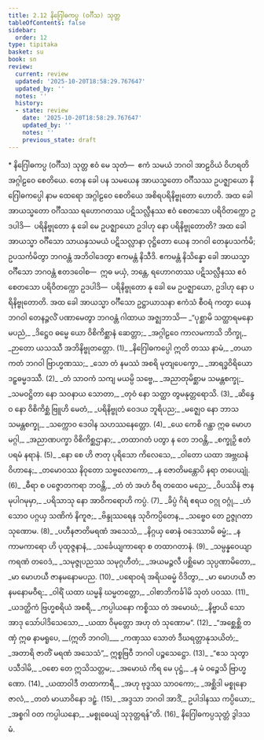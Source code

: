 ```yaml
---
title: 2.12 နိဂြေါဓကပ္ပ (ဝင်္ဂီသ) သုတ္တ
tableOfContents: false
sidebar:
  order: 12
type: tipitaka
basket: su
book: sn
review:
  current: review
  updated: '2025-10-20T18:58:29.767647'
  updated_by: ''
  notes: ''
  history:
  - state: review
    date: '2025-10-20T18:58:29.767647'
    updated_by: ''
    notes: ''
    previous_state: draft
---
```



<DynamicBreadcrumb />


<ReviewStatus review={frontmatter.review} showDetails={true} />

<HypothesisAnnotation frontmatter={frontmatter} />

<Paragraph type="center" book="sn">
* နိဂြေါဓကပ္ပ (ဝင်္ဂီသ) သုတ္တ
</Paragraph>

<Paragraph number="401" book="sn">
ဧဝံ မေ သုတံ—  ဧကံ သမယံ ဘဂဝါ အာဠဝိယံ ဝိဟရတိ အဂ္ဂါဠဝေ စေတိယေ. တေန ခေါ ပန သမယေန အာယသ္မတော ဝင်္ဂီသဿ ဥပဇ္ဈာယော နိဂြေါဓကပ္ပေါ နာမ ထေရော အဂ္ဂါဠဝေ စေတိယေ အစိရပရိနိဗ္ဗုတော ဟောတိ. အထ ခေါ အာယသ္မတော ဝင်္ဂီသဿ ရဟောဂတဿ ပဋိသလ္လီနဿ ဧဝံ စေတသော ပရိဝိတက္ကော ဥဒပါဒိ—  ပရိနိဗ္ဗုတော နု ခေါ မေ ဥပဇ္ဈာယော ဥဒါဟု နော ပရိနိဗ္ဗုတောတိ? အထ ခေါ အာယသ္မာ ဝင်္ဂီသော သာယနှသမယံ ပဋိသလ္လာနာ ဝုဋ္ဌိတော ယေန ဘဂဝါ တေနုပသင်္ကမိ; ဥပသင်္ကမိတွာ ဘဂဝန္တံ အဘိဝါဒေတွာ ဧကမန္တံ နိသီဒိ. ဧကမန္တံ နိသိန္နော ခေါ အာယသ္မာ ဝင်္ဂီသော ဘဂဝန္တံ ဧတဒဝေါစ—  ဣဓ မယှံ, ဘန္တေ, ရဟောဂတဿ ပဋိသလ္လီနဿ ဧဝံ စေတသော ပရိဝိတက္ကော ဥဒပါဒိ—  ပရိနိဗ္ဗုတော နု ခေါ မေ ဥပဇ္ဈာယော, ဥဒါဟု နော ပရိနိဗ္ဗုတောတိ. အထ ခေါ အာယသ္မာ ဝင်္ဂီသော ဥဋ္ဌာယာသနာ ဧကံသံ စီဝရံ ကတွာ ယေန ဘဂဝါ တေနဉ္ဇလိံ ပဏာမေတွာ ဘဂဝန္တံ ဂါထာယ အဇ္ဈဘာသိ—
</Paragraph>

<Division number="346" book="sn" e="ch" v="18" p="330">

<Paragraph number="402" type="verses" book="sn">
_“ပုစ္ဆာမိ သတ္ထာရမနောမပညံ,_  
_ဒိဋ္ဌေဝ ဓမ္မေ ယော ဝိစိကိစ္ဆာနံ ဆေတ္တာ;_  
_အဂ္ဂါဠဝေ ကာလမကာသိ ဘိက္ခု,_  
_ဉာတော ယသဿီ အဘိနိဗ္ဗုတတ္တော. (1)_  

</Paragraph>

</Division>
<Division number="347" book="sn" e="ch" v="18" p="330">

<Paragraph number="403" type="verses" book="sn">
_နိဂြေါဓကပ္ပေါ ဣတိ တဿ နာမံ,_  
_တယာ ကတံ ဘဂဝါ ဗြာဟ္မဏဿ;_  
_သော တံ နမဿံ အစရိ မုတျပေက္ခော,_  
_အာရဒ္ဓဝိရိယော ဒဠှဓမ္မဒဿီ. (2)_  

</Paragraph>

</Division>
<Division number="348" book="sn" e="ch" v="18" p="330">

<Paragraph number="404" type="verses" book="sn">
_တံ သာဝကံ သကျ မယမ္ပိ သဗ္ဗေ,_  
_အညာတုမိစ္ဆာမ သမန္တစက္ခု;_  
_သမဝဋ္ဌိတာ နော သဝနာယ သောတာ,_  
_တုဝံ နော သတ္ထာ တွမနုတ္တရောသိ. (3)_  

</Paragraph>

</Division>
<Division number="349" book="sn" e="ch" v="18" p="330">

<Paragraph number="405" type="verses" book="sn">
_ဆိန္ဒေဝ နော ဝိစိကိစ္ဆံ ဗြူဟိ မေတံ,_  
_ပရိနိဗ္ဗုတံ ဝေဒယ ဘူရိပည;_  
_မဇ္ဈေဝ နော ဘာသ သမန္တစက္ခု,_  
_သက္ကောဝ ဒေဝါန သဟဿနေတ္တော. (4)_  

</Paragraph>

</Division>
<Division number="350" book="sn" e="ch" v="18" p="330">

<Paragraph number="406" type="verses" book="sn">
_ယေ ကေစိ ဂန္ထာ ဣဓ မောဟမဂ္ဂါ,_  
_အညာဏပက္ခာ ဝိစိကိစ္ဆဌာနာ;_  
_တထာဂတံ ပတွာ န တေ ဘဝန္တိ,_  
_စက္ခုဉှိ ဧတံ ပရမံ နရာနံ. (5)_  

</Paragraph>

</Division>
<Division number="351" book="sn" e="ch" v="18" p="330">

<Paragraph number="407" type="verses" book="sn">
_နော စေ ဟိ ဇာတု ပုရိသော ကိလေသေ,_  
_ဝါတော ယထာ အဗ္ဘဃနံ ဝိဟာနေ;_  
_တမောဝဿ နိဝုတော သဗ္ဗလောကော,_  
_န ဇောတိမန္တောပိ နရာ တပေယျုံ. (6)_  

</Paragraph>

</Division>
<Division number="352" book="sn" e="ch" v="18" p="331">

<Paragraph number="408" type="verses" book="sn">
_ဓီရာ စ ပဇ္ဇောတကရာ ဘဝန္တိ,_  
_တံ တံ အဟံ ဝီရ တထေဝ မညေ;_  
_ဝိပဿိနံ ဇာနမုပါဂမုမှာ,_  
_ပရိသာသု နော အာဝိကရောဟိ ကပ္ပံ. (7)_  

</Paragraph>

</Division>
<Division number="353" book="sn" e="ch" v="18" p="331">

<Paragraph number="409" type="verses" book="sn">
_ခိပ္ပံ ဂိရံ ဧရယ ဝဂ္ဂု ဝဂ္ဂုံ,_  
_ဟံသောဝ ပဂ္ဂယှ သဏိကံ နိကူဇ;_  
_ဗိန္ဒုဿရေန သုဝိကပ္ပိတေန,_  
_သဗ္ဗေဝ တေ ဥဇ္ဇုဂတာ သုဏောမ. (8)_  

</Paragraph>

</Division>
<Division number="354" book="sn" e="ch" v="18" p="331">

<Paragraph number="410" type="verses" book="sn">
_ပဟီနဇာတိမရဏံ အသေသံ,_  
_နိဂ္ဂယှ ဓောနံ ဝဒေဿာမိ ဓမ္မံ;_  
_န ကာမကာရော ဟိ ပုထုဇ္ဇနာနံ,_  
_သင်္ခေယျကာရော စ တထာဂတာနံ. (9)_  

</Paragraph>

</Division>
<Division number="355" book="sn" e="ch" v="18" p="331">

<Paragraph number="411" type="verses" book="sn">
_သမ္ပန္နဝေယျာကရဏံ တဝေဒံ,_  
_သမုဇ္ဇုပညဿ သမုဂ္ဂဟီတံ;_  
_အယမဉ္ဇလီ ပစ္ဆိမော သုပ္ပဏာမိတော,_  
_မာ မောဟယီ ဇာနမနောမပည. (10)_  

</Paragraph>

</Division>
<Division number="356" book="sn" e="ch" v="18" p="331">

<Paragraph number="412" type="verses" book="sn">
_ပရောဝရံ အရိယဓမ္မံ ဝိဒိတွာ,_  
_မာ မောဟယီ ဇာနမနောမဝီရ;_  
_ဝါရိံ ယထာ ဃမ္မနိ ဃမ္မတတ္တော,_  
_ဝါစာဘိကင်္ခါမိ သုတံ ပဝဿ. (11)_  

</Paragraph>

</Division>
<Division number="357" book="sn" e="ch" v="18" p="331">

<Paragraph number="413" type="verses" book="sn">
_ယဒတ္ထိကံ ဗြဟ္မစရိယံ အစရီ,_  
_ကပ္ပါယနော ကစ္စိဿ တံ အမောဃံ;_  
_နိဗ္ဗာယိ သော အာဒု သော်ပါဒိသေသော,_  
_ယထာ ဝိမုတ္တော အဟု တံ သုဏောမ”. (12)_  

</Paragraph>

</Division>
<Division number="358" book="sn" e="ch" v="18" p="332">

<Paragraph number="414" type="verses" book="sn">
_“အစ္ဆေစ္ဆိ တဏှံ ဣဓ နာမရူပေ, __(ဣတိ ဘဂဝါ)___  
_ကဏှဿ သောတံ ဒီဃရတ္တာနုသယိတံ;_  
_အတာရိ ဇာတိံ မရဏံ အသေသံ”,_  
ဣစ္စဗြဝီ ဘဂဝါ ပဉ္စသေဋ္ဌော. (13)_  

</Paragraph>

</Division>
<Division number="359" book="sn" e="ch" v="18" p="332">

<Paragraph number="415" type="verses" book="sn">
_“ဧသ သုတွာ ပသီဒါမိ,_  
_ဝစော တေ ဣသိသတ္တမ;_  
_အမောဃံ ကိရ မေ ပုဋ္ဌံ,_  
_န မံ ဝဉ္စေသိ ဗြာဟ္မဏော. (14)_  

</Paragraph>

</Division>
<Division number="360" book="sn" e="ch" v="18" p="332">

<Paragraph number="416" type="verses" book="sn">
_ယထာဝါဒီ တထာကာရီ,_  
_အဟု ဗုဒ္ဓဿ သာဝကော;_  
_အစ္ဆိဒါ မစ္စုနော ဇာလံ,_  
_တတံ မာယာဝိနော ဒဠှံ. (15)_  

</Paragraph>

</Division>
<Division number="361" book="sn" e="ch" v="18" p="332">

<Paragraph number="417" type="verses" book="sn">
_အဒ္ဒသာ ဘဂဝါ အာဒိံ,_  
ဥပါဒါနဿ ကပ္ပိယော;_  
_အစ္စဂါ ဝတ ကပ္ပါယနော,_  
_မစ္စုဓေယျံ သုဒုတ္တရန်”တိ. (16)_  


</Paragraph>
</Division>

<Paragraph number="418" type="center" book="sn">
နိဂြေါဓကပ္ပသုတ္တံ ဒွါဒသမံ.
</Paragraph>